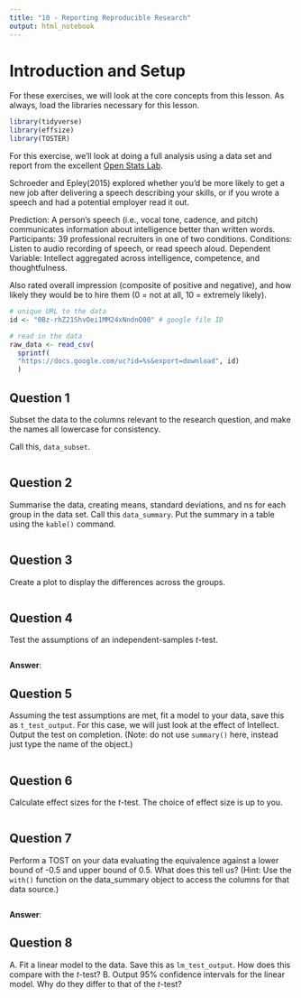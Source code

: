 ```yaml
---
title: "10 - Reporting Reproducible Research"
output: html_notebook
---
```


# Introduction and Setup

For these exercises, we will look at the core concepts from this lesson. As always, load the libraries necessary for this lesson.

```r
library(tidyverse)
library(effsize)
library(TOSTER)
```

For this exercise, we'll look at doing a full analysis using a data set and report from the excellent [Open Stats Lab](https://sites.trinity.edu/osl).

Schroeder and Epley(2015) explored whether you'd be more likely to get a new job after delivering a speech describing your skills, or if you wrote a speech and had a potential employer read it out.

Prediction: A person's speech (i.e., vocal tone, cadence, and pitch) communicates information about intelligence better than written words.
Participants: 39 professional recruiters in one of two conditions. 
Conditions: Listen to audio recording of speech, or read speech aloud.
Dependent Variable: Intellect aggregated across intelligence, competence, and thoughtfulness.

Also rated overall impression (composite of positive and negative), and how likely they would be to hire them (0 = not at all, 10 = extremely likely).

```r
# unique URL to the data
id <- "0Bz-rhZ21ShvOei1MM24xNndnQ00" # google file ID

# read in the data
raw_data <- read_csv(
  sprintf(
  "https://docs.google.com/uc?id=%s&export=download", id)
  )
```

## Question 1

Subset the data to the columns relevant to the research question, and make the names all lowercase for consistency. 

Call this, `data_subset`.

```r

```

## Question 2

Summarise the data, creating means, standard deviations, and ns for each group in the data set. Call this `data_summary`. Put the summary in a table using the `kable()` command.

```r

```

## Question 3

Create a plot to display the differences across the groups.

```r

```

## Question 4

Test the assumptions of an independent-samples *t*-test.

```r

```

**Answer**: 

## Question 5

Assuming the test assumptions are met, fit a model to your data, save this as `t_test_output`. For this case, we will just look at the effect of Intellect. Output the test on completion. (Note: do not use `summary()` here, instead just type the name of the object.)

```r

```

## Question 6

Calculate effect sizes for the *t*-test. The choice of effect size is up to you.

```r

```

## Question 7

Perform a TOST on your data evaluating the equivalence against a lower bound of -0.5 and upper bound of 0.5. What does this tell us? (Hint: Use the `with()` function on the data_summary object to access the columns for that data source.)

```r

```

**Answer**: 

## Question 8

A. Fit a linear model to the data. Save this as `lm_test_output`. How does this compare with the *t*-test?
B. Output 95% confidence intervals for the linear model. Why do they differ to that of the *t*-test?

```r

```



